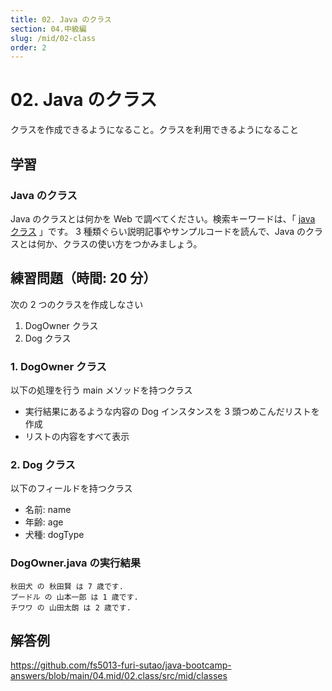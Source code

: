 ```yaml
---
title: 02. Java のクラス
section: 04.中級編
slug: /mid/02-class
order: 2
---
```


# 02. Java のクラス

<p class="goal">
  クラスを作成できるようになること。クラスを利用できるようになること
</p>

## 学習

### Java のクラス

Java のクラスとは何かを Web で調べてください。検索キーワードは、「 [java クラス](https://www.google.com/search?q=java+クラス) 」です。
3 種類ぐらい説明記事やサンプルコードを読んで、Java のクラスとは何か、クラスの使い方をつかみましょう。

## 練習問題（時間: 20 分）

次の 2 つのクラスを作成しなさい

1. DogOwner クラス
2. Dog クラス

### 1. DogOwner クラス

以下の処理を行う main メソッドを持つクラス

- 実行結果にあるような内容の Dog インスタンスを 3 頭つめこんだリストを作成
- リストの内容をすべて表示

### 2. Dog クラス

以下のフィールドを持つクラス

- 名前: name
- 年齢: age
- 犬種: dogType

### DogOwner.java の実行結果

```console
秋田犬 の 秋田賢 は 7 歳です.
プードル の 山本一郎 は 1 歳です.
チワワ の 山田太朗 は 2 歳です.
```

## 解答例

https://github.com/fs5013-furi-sutao/java-bootcamp-answers/blob/main/04.mid/02.class/src/mid/classes
